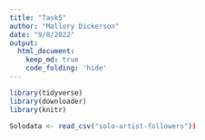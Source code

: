 ```yaml
---
title: "Task5"
author: "Mallory Dickerson"
date: "9/8/2022"
output: 
  html_document:
    keep_md: true
    code_folding: 'hide'
---
```


```r
library(tidyverse)
library(downloader)
library(knitr)

```


```r

Solodata <- read_csv("solo-artist-followers"))
```

